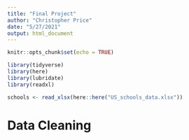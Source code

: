 ```yaml
---
title: "Final Project"
author: "Christopher Price"
date: "5/27/2021"
output: html_document
---
```


```r
knitr::opts_chunk$set(echo = TRUE)
```

```r
library(tidyverse)
library(here)
library(lubridate)
library(readxl)
```

```r
schools <- read_xlsx(here::here("US_schools_data.xlsx"))
```

# Data Cleaning
```r

```


